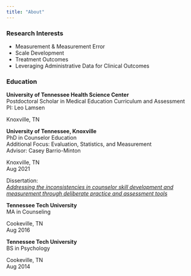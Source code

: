 ```yaml
---
title: "About"
---
```


### Research Interests

- Measurement & Measurement Error
- Scale Development
- Treatment Outcomes
- Leveraging Administrative Data for Clinical Outcomes

### Education
::: {.d-flex .justify-content-between}
::: {}
**University of Tennessee Health Science Center**  
Postdoctoral Scholar in Medical Education Curriculum and Assessment   
PI: Leo Lamsen
:::
::: {.text-end}
Knoxville, TN
:::
:::
::: {.d-flex .justify-content-between}
::: {}
**University of Tennessee, Knoxville**  
PhD in Counselor Education    
Additional Focus: Evaluation, Statistics, and Measurement   
Advisor: Casey Barrio-Minton  
:::
::: {.text-end}
Knoxville, TN   
Aug 2021
:::
:::
Dissertation:     
[*Addressing the inconsistencies in counselor skill development and measurement through deliberate practice and assessment tools*](https://trace.tennessee.edu/cgi/viewcontent.cgi?article=8006&context=utk_graddiss)

::: {.d-flex .justify-content-between}
::: {}
**Tennessee Tech University**  
MA in Counseling
:::
::: {.text-end}
Cookeville, TN    
Aug 2016
:::
:::
::: {.d-flex .justify-content-between}
::: {}
**Tennessee Tech University**  
BS in Psychology
:::
::: {.text-end}
Cookeville, TN    
Aug 2014
:::
:::
